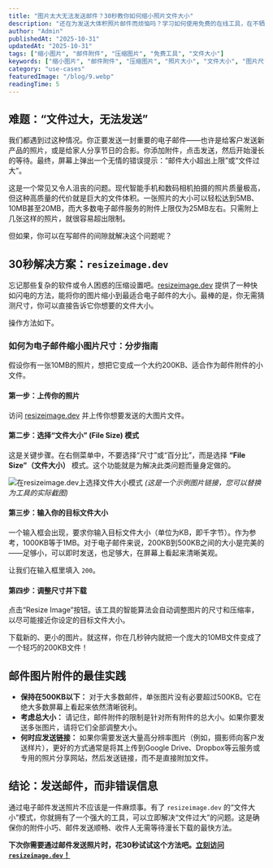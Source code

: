 ```yaml
---
title: "图片太大无法发送邮件？30秒教你如何缩小照片文件大小"
description: "还在为发送大体积照片邮件而烦恼吗？学习如何使用免费的在线工具，在不牺牲质量的情况下，快速缩小图片文件大小，轻松搞定邮件附件。"
author: "Admin"
publishedAt: "2025-10-31"
updatedAt: "2025-10-31"
tags: ["缩小图片", "邮件附件", "压缩图片", "免费工具", "文件大小"]
keywords: ["缩小图片", "邮件附件", "压缩图片", "照片大小", "文件大小", "图片尺寸"]
category: "use-cases"
featuredImage: "/blog/9.webp"
readingTime: 5
---
```


## 难题：“文件过大，无法发送”

我们都遇到过这种情况。你正要发送一封重要的电子邮件——也许是给客户发送新产品的照片，或是给家人分享节日的合影。你添加附件，点击发送，然后开始漫长的等待。最终，屏幕上弹出一个无情的错误提示：“邮件大小超出上限”或“文件过大”。

这是一个常见又令人沮丧的问题。现代智能手机和数码相机拍摄的照片质量极高，但这种高质量的代价就是巨大的文件体积。一张照片的大小可以轻松达到5MB、10MB甚至20MB，而大多数电子邮件服务的附件上限仅为25MB左右。只需附上几张这样的照片，就很容易超出限制。

但如果，你可以在写邮件的间隙就解决这个问题呢？

## 30秒解决方案：`resizeimage.dev`

忘记那些复杂的软件或令人困惑的压缩设置吧。[resizeimage.dev](https://resizeimage.dev) 提供了一种快如闪电的方法，能将你的图片缩小到最适合电子邮件的大小。最棒的是，你无需猜测尺寸，你可以直接告诉它你想要的文件大小。

操作方法如下。

### 如何为电子邮件缩小图片尺寸：分步指南

假设你有一张10MB的照片，想把它变成一个大约200KB、适合作为邮件附件的小文件。

#### 第一步：上传你的照片

访问 [resizeimage.dev](https://resizeimage.dev) 并上传你想要发送的大图片文件。

#### 第二步：选择“文件大小” (File Size) 模式

这是关键步骤。在右侧菜单中，不要选择“尺寸”或“百分比”，而是选择 **“File Size”（文件大小）** 模式。这个功能就是为解决此类问题而量身定做的。

![在resizeimage.dev上选择文件大小模式](https://example.com/file-size-mode.jpg)
*(这是一个示例图片链接，您可以替换为工具的实际截图)*

#### 第三步：输入你的目标文件大小

一个输入框会出现，要求你输入目标文件大小（单位为KB，即千字节）。作为参考，1000KB等于1MB。对于电子邮件来说，200KB到500KB之间的大小是完美的——足够小，可以即时发送，也足够大，在屏幕上看起来清晰美观。

让我们在输入框里填入 `200`。

#### 第四步：调整尺寸并下载

点击“Resize Image”按钮。该工具的智能算法会自动调整图片的尺寸和压缩率，以尽可能接近你设定的目标文件大小。

下载新的、更小的图片。就这样，你在几秒钟内就把一个庞大的10MB文件变成了一个轻巧的200KB文件！

## 邮件图片附件的最佳实践

*   **保持在500KB以下：** 对于大多数邮件，单张图片没有必要超过500KB。它在绝大多数屏幕上看起来依然清晰锐利。
*   **考虑总大小：** 请记住，邮件附件的限制是针对所有附件的总大小。如果你要发送多张图片，请将它们全部调整大小。
*   **何时应发送链接：** 如果你需要发送大量高分辨率图片（例如，摄影师向客户发送样片），更好的方式通常是将其上传到Google Drive、Dropbox等云服务或专用的照片分享网站，然后发送链接，而不是直接附加文件。

## 结论：发送邮件，而非错误信息

通过电子邮件发送照片不应该是一件麻烦事。有了 `resizeimage.dev` 的“文件大小”模式，你就拥有了一个强大的工具，可以立即解决“文件过大”的问题。这是确保你的附件小巧、邮件发送顺畅、收件人无需等待漫长下载的最快方法。

**下次你需要通过邮件发送照片时，花30秒试试这个方法吧。[立刻访问 `resizeimage.dev`！](https://resizeimage.dev)**
